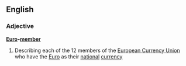 ==English==
===Adjective===
'''[[Euro]]-[[member]]'''
#Describing each of the 12 members of the [[European Currency Union]] who have the [[Euro]] as their [[national]] [[currency]]